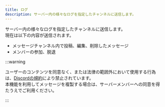 ```yaml
---
title: ログ
description: サーバー内の様々なログを指定したチャンネルに送信します。
---
```


サーバー内の様々なログを指定したチャンネルに送信します。  
現在は以下の内容が送信されます。

 - メッセージチャンネル内で投稿、編集、削除したメッセージ
 - メンバーの参加、脱退

:::warning

ユーザーのコンテンツを同意なく、または法律の範囲外において使用する行為は、[Discordの規約](https://discord.com/terms#5)により禁止されています。  
本機能を利用してメッセージを複製する場合は、サーバーメンバーへの同意を得たうえでご利用ください。

:::